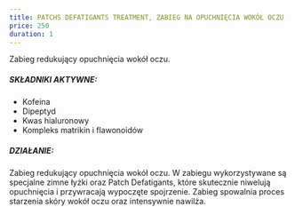 ---
title: PATCHS DEFATIGANTS TREATMENT, ZABIEG NA OPUCHNIĘCIA WOKÓŁ OCZU
price: 250
duration: 1
---

Zabieg redukujący opuchnięcia wokół oczu.

##### SKŁADNIKI AKTYWNE:

- Kofeina
- Dipeptyd
- Kwas hialuronowy
- Kompleks matrikin i flawonoidów

##### DZIAŁANIE:

Zabieg redukujący opuchnięcia wokół oczu. W zabiegu wykorzystywane są specjalne
zimne łyżki oraz Patch Defatigants, które skutecznie niwelują opuchnięcia i
przywracają wypoczęte spojrzenie. Zabieg spowalnia proces starzenia skóry wokół
oczu oraz intensywnie nawilża.
